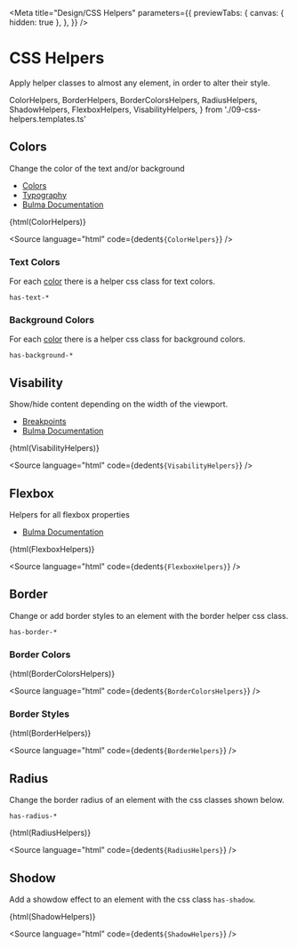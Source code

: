 
<Meta
  title="Design/CSS Helpers"
  parameters={{
    previewTabs: {
      canvas: { hidden: true },
    },
  }}
/>

# CSS Helpers

Apply helper classes to almost any element, in order to alter their style.

  ColorHelpers,
  BorderHelpers,
  BorderColorsHelpers,
  RadiusHelpers,
  ShadowHelpers,
  FlexboxHelpers,
  VisabilityHelpers,
} from './09-css-helpers.templates.ts'

## Colors

Change the color of the text and/or background

- [Colors](http://localhost:6006/?path=/story/design-colors--page)
- [Typography](http://localhost:6006/?path=/story/design-typography--page)
- [Bulma Documentation](https://bulma.io/documentation/helpers/color-helpers/)

<Canvas withSource="none">
  <bal-doc-app>{html(ColorHelpers)}</bal-doc-app>
</Canvas>

<Source
  language="html"
  code={dedent`
     ${ColorHelpers}
  `}
/>

### Text Colors

For each [color](http://localhost:6006/?path=/story/design-colors--page) there is a helper css class for text colors.

`has-text-*`

### Background Colors

For each [color](http://localhost:6006/?path=/story/design-colors--page) there is a helper css class for background colors.

`has-background-*`

## Visability

Show/hide content depending on the width of the viewport.

- [Breakpoints](http://localhost:6006/?path=/docs/design-breakpoints--viewports)
- [Bulma Documentation](https://bulma.io/documentation/helpers/visibility-helpers/)

<Canvas withSource="none">
  <bal-doc-app>{html(VisabilityHelpers)}</bal-doc-app>
</Canvas>

<Source
  language="html"
  code={dedent`
     ${VisabilityHelpers}
  `}
/>

## Flexbox

Helpers for all flexbox properties

- [Bulma Documentation](https://bulma.io/documentation/helpers/flexbox-helpers/)

<Canvas withSource="none">
  <bal-doc-app>{html(FlexboxHelpers)}</bal-doc-app>
</Canvas>

<Source
  language="html"
  code={dedent`
     ${FlexboxHelpers}
  `}
/>

## Border

Change or add border styles to an element with the border helper css class.

`has-border-*`

### Border Colors

<Canvas withSource="none">
  <bal-doc-app>{html(BorderColorsHelpers)}</bal-doc-app>
</Canvas>

<Source
  language="html"
  code={dedent`
     ${BorderColorsHelpers}
  `}
/>

### Border Styles

<Canvas withSource="none">
  <bal-doc-app>{html(BorderHelpers)}</bal-doc-app>
</Canvas>

<Source
  language="html"
  code={dedent`
     ${BorderHelpers}
  `}
/>

## Radius

Change the border radius of an element with the css classes shown below.

`has-radius-*`

<Canvas withSource="none">
  <bal-doc-app>{html(RadiusHelpers)}</bal-doc-app>
</Canvas>

<Source
  language="html"
  code={dedent`
     ${RadiusHelpers}
  `}
/>

## Shodow

Add a showdow effect to an element with the css class `has-shadow`.

<Canvas withSource="none">
  <bal-doc-app>{html(ShadowHelpers)}</bal-doc-app>
</Canvas>

<Source
  language="html"
  code={dedent`
     ${ShadowHelpers}
  `}
/>

<bal-doc-github link="/stories/design/09-css-helpers.stories.mdx"></bal-doc-github>
